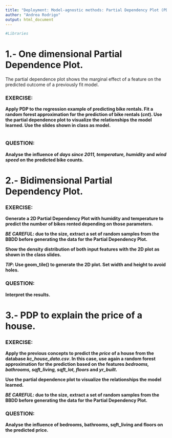 ---
title: "Deployment: Model-agnostic methods: Partial Dependency Plot (PDP)."
author: "Andrea Rodrigo"
output: html_document
---

```{r}
#Libraries

```


# 1.- One dimensional Partial Dependence Plot.

The partial dependence plot shows the marginal effect of a feature on the predicted outcome of a previously fit model. 

### EXERCISE:

**Apply PDP to the regression example of predicting bike rentals. Fit a random forest approximation for the prediction of bike rentals (*cnt*). Use the partial dependence plot to visualize the relationships the model learned. Use the slides shown in class as model. **

```{r}

```


### QUESTION:

**Analyse the influence of *days since 2011, temperature, humidity* and *wind speed* on the predicted bike counts.**


# 2.- Bidimensional Partial Dependency Plot.

### EXERCISE:

**Generate a 2D Partial Dependency Plot with humidity and temperature to predict the number of bikes rented depending on those parameters.**

***BE CAREFUL*: due to the size, extract a set of random samples from the BBDD before generating the data for the Partial Dependency Plot.**

**Show the density distribution of both input features with the 2D plot as shown in the class slides.**

***TIP*: Use geom_tile() to generate the 2D plot. Set width and height to avoid holes. **


### QUESTION:

**Interpret the results.**


# 3.- PDP to explain the price of a house.

### EXERCISE:

**Apply the previous concepts to predict the *price* of a house from the database *kc_house_data.csv*. In this case, use again a random forest approximation for the prediction based on the features *bedrooms, bathrooms, sqft_living, sqft_lot, floors* and *yr_built*. **

**Use the partial dependence plot to visualize the relationships the model learned.**

***BE CAREFUL*: due to the size, extract a set of random samples from the BBDD before generating the data for the Partial Dependency Plot.**


### QUESTION:

**Analyse the influence of bedrooms, bathrooms, sqft_living and floors on the predicted price.**



